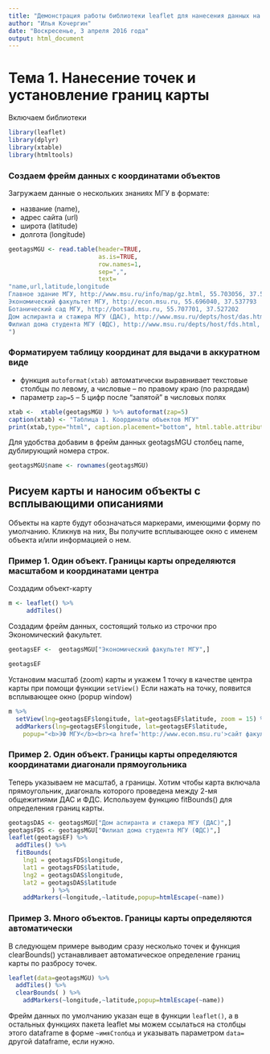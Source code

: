 ```yaml
---
title: "Демонстрация работы библиотеки leaflet для нанесения данных на карту"
author: "Илья Кочергин"
date: "Воскресенье, 3 апреля 2016 года"
output: html_document
---
```


# Тема 1. Нанесение точек и установление границ карты


Включаем библиотеки 

```r
library(leaflet)
library(dplyr)
library(xtable)
library(htmltools)

```


### Создаем фрейм данных с координатами объектов

Загружаем  данные о нескольких знаниях МГУ в формате:

* название (name),
* адрес сайта (url)
* широта (latitude)
* долгота (longitude)


```r
geotagsMGU <- read.table(header=TRUE,
                         as.is=TRUE,
                         row.names=1,
                         sep=",",
                         text=
"name,url,latitude,longitude
Главное здание МГУ, http://www.msu.ru/info/map/gz.html, 55.703056, 37.530556
Экономический факультет МГУ, http://econ.msu.ru, 55.696040, 37.537793
Ботанический сад МГУ, http://botsad.msu.ru, 55.707701, 37.527202
Дом аспиранта и стажера МГУ (ДАС), http://www.msu.ru/depts/host/das.html, 55.691361, 37.595927
Филиал дома студента МГУ (ФДС), http://www.msu.ru/depts/host/fds.html, 55.707039, 37.509166
")
```

### Форматируем таблицу координат для выдачи в аккуратном виде

* функция `autoformat(xtab)` автоматически выравнивает текстовые столбцы по левому, а числовые -- по правому краю (по разрядам)
* параметр `zap=5` -- 5 цифр после "запятой" в числовых полях

```r
xtab <-  xtable(geotagsMGU ) %>% autoformat(zap=5)
caption(xtab) <- "Таблица 1. Координаты объектов МГУ"
print(xtab,type="html", caption.placement="bottom", html.table.attributes="border='3' width='100%'")

```

Для удобства добавим в фрейм данных geotagsMGU столбец name, дублирующий номера строк. 

```r
geotagsMGU$name <- rownames(geotagsMGU)
```


## Рисуем карты и наносим объекты с всплывающими описаниями

Объекты на карте будут обозначаться маркерами, имеющими форму по умолчанию. Кликнув на них, Вы получите всплывающее окно с именем объекта и/или информацией о нем.

### Пример 1. Один объект. Границы карты определяются масштабом и координатами центра

Создадим объект-карту 

```r
m <- leaflet() %>% 
     addTiles() 
```

Создадим фрейм данных, состоящий только из строчки про Экономический факультет.

```r
geotagsEF <-  geotagsMGU["Экономический факультет МГУ",]

geotagsEF
```

Установим масштаб (zoom) карты и укажем 1 точку в качестве центра карты при помощи функции `setView()`
Если нажать на точку, появится всплывающее окно (popup window)

```r
m %>% 
  setView(lng=geotagsEF$longitude, lat=geotagsEF$latitude, zoom = 15) %>%
  addMarkers(lng=geotagsEF$longitude, lat=geotagsEF$latitude, 
    popup="<b>ЭФ МГУ</b><br><a href='http://www.econ.msu.ru'>сайт факультета</a>")
```

### Пример 2. Один объект. Границы карты определяются координатами диагонали прямоугольника 

Теперь указываем не масштаб, а границы. Хотим чтобы карта включала прямоугольник, диагональ которого проведена между 2-мя общежитиями ДАС и ФДС. Используем функцию fitBounds() для определения границ карты.

```r
geotagsDAS <- geotagsMGU["Дом аспиранта и стажера МГУ (ДАС)",]
geotagsFDS <- geotagsMGU["Филиал дома студента МГУ (ФДС)",]
leaflet(geotagsEF) %>%
  addTiles() %>% 
  fitBounds(
    lng1 = geotagsFDS$longitude,
    lat1 = geotagsFDS$latitude,
    lng2 = geotagsDAS$longitude,
    lat2 = geotagsDAS$latitude
            ) %>%
    addMarkers(~longitude,~latitude,popup=htmlEscape(~name))  
```

### Пример 3. Много объектов. Границы карты определяются автоматически
 
В следующем примере выводим сразу несколько точек и функция clearBounds()  устанавливает автоматическое определение границ карты по разбросу точек.

```r
leaflet(data=geotagsMGU) %>%
  addTiles() %>% 
  clearBounds( ) %>%
    addMarkers(~longitude,~latitude,popup=htmlEscape(~name))  
```

Фрейм данных по умолчанию указан еще в функции `leaflet()`, а в остальных  функциях пакета leaflet мы можем ссылаться на столбцы этого dataframe в форме `~имяСтолбца` и указывать параметром `data=` другой dataframe, если нужно.